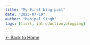 ```yaml
---
title: "My First blog post"
date: "2025-07-19"
author: "Mahipal Singh"
tags: [fisrt, introduction,blogging]
---
```

[← Back to Home](/)